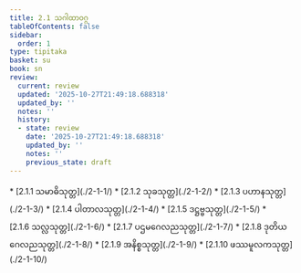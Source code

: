 ```yaml
---
title: 2.1 သဂါထာဝဂ္ဂ
tableOfContents: false
sidebar:
  order: 1
type: tipitaka
basket: su
book: sn
review:
  current: review
  updated: '2025-10-27T21:49:18.688318'
  updated_by: ''
  notes: ''
  history:
  - state: review
    date: '2025-10-27T21:49:18.688318'
    updated_by: ''
    notes: ''
    previous_state: draft
---
```



<ReviewStatus review={frontmatter.review} showDetails={true} />

<HypothesisAnnotation frontmatter={frontmatter} />

<DynamicBreadcrumb />



<TableOfContents book="sn" section="2.1">
* [2.1.1 သမာဓိသုတ္တ](./2-1-1/)
* [2.1.2 သုခသုတ္တ](./2-1-2/)
* [2.1.3 ပဟာနသုတ္တ](./2-1-3/)
* [2.1.4 ပါတာလသုတ္တ](./2-1-4/)
* [2.1.5 ဒဋ္ဌဗ္ဗသုတ္တ](./2-1-5/)
* [2.1.6 သလ္လသုတ္တ](./2-1-6/)
* [2.1.7 ပဌမဂေလညသုတ္တ](./2-1-7/)
* [2.1.8 ဒုတိယဂေလညသုတ္တ](./2-1-8/)
* [2.1.9 အနိစ္စသုတ္တ](./2-1-9/)
* [2.1.10 ဖဿမူလကသုတ္တ](./2-1-10/)
</TableOfContents>